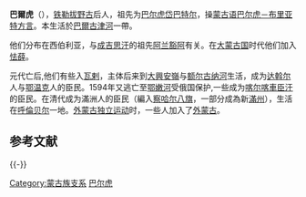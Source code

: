 '''巴爾虎'''（{{mong|m=ᠪᠠᠷᠭᠤ|k=Барга}}），[[铁勒|铁勒]][[拔野古|拔野古]]后人{{fact|time=2010-9-18}}，祖先为[[巴尔虎岱巴特尔|巴尔虎岱巴特尔]]，操[[蒙古语|蒙古语]][[巴尔虎－布里亚特方言|巴尔虎－布里亚特方言]]。本生活於[[巴爾古津河|巴爾古津河]]一帶。

他们分布在西伯利亚，与[[成吉思汗|成吉思汗]]的祖先[[阿兰豁阿|阿兰豁阿]]有关。在[[大蒙古国|大蒙古国]]时代他们加入[[怯薛|怯薛]]。

元代亡后,他们有些入[[瓦剌|瓦剌]]，主体后来到[[大興安嶺|大興安嶺]]与[[额尔古纳河|额尔古纳河]]生活，成为[[达斡尔|达斡尔]]人与[[鄂温克|鄂温克]]人的臣民。1594年又逃亡至[[鄂嫩河|鄂嫩河]]受俄国保护,一些成为[[喀尔喀|喀尔喀]][[車臣汗|車臣汗]]的臣民。在清代成为滿洲人的臣民（編入[[察哈尔八旗|察哈尔八旗]]，一部分成為新[[滿州|滿州]]），生活在[[呼倫贝尔|呼倫贝尔]]一地。[[外蒙古独立运动|外蒙古独立运动]]时，一些人加入了[[外蒙古|外蒙古]]。

== 参考文献 ==
{{Reflist}}

{{-}}
{{Mongol Yastan}}

[[Category:蒙古族支系|Category:蒙古族支系]]
[[Category:巴尔虎|]]